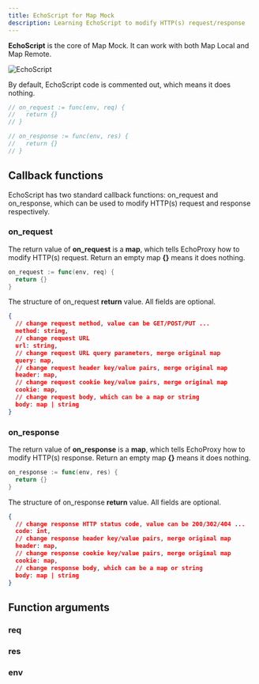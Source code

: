 ```yaml
---
title: EchoScript for Map Mock
description: Learning EchoScript to modify HTTP(s) request/response
---
```




**EchoScript** is the core of Map Mock. It can work with both Map Local and Map Remote.

<Image src={echoScriptImage} style="border-radius:3px;" alt="EchoScript" />

By default, EchoScript code is commented out, which means it does nothing.
```go
// on_request := func(env, req) {
//   return {}
// }

// on_response := func(env, res) {
//   return {}
// }
```

## Callback functions
EchoScript has two standard callback functions: on_request and on_response,
which can be used to modify HTTP(s) request and response respectively.

### on_request
The return value of **on_request** is a **map**, which tells EchoProxy how to modify HTTP(s) request.
Return an empty map **\{\}** means it does nothing.

```go
on_request := func(env, req) {
  return {}
}
```

The structure of on_request **return** value. All fields are optional.
```json
{
  // change request method, value can be GET/POST/PUT ...
  method: string,
  // change request URL
  url: string,
  // change request URL query parameters, merge original map
  query: map,
  // change request header key/value pairs, merge original map
  header: map,
  // change request cookie key/value pairs, merge original map
  cookie: map,
  // change request body, which can be a map or string
  body: map | string
}
```

### on_response
The return value of **on_response** is a **map**, which tells EchoProxy how to modify HTTP(s) response.
Return an empty map **\{\}** means it does nothing.

```go
on_response := func(env, res) {
  return {}
}
```

The structure of on_response **return** value. All fields are optional.
```json
{
  // change response HTTP status code, value can be 200/302/404 ...
  code: int,
  // change response header key/value pairs, merge original map
  header: map,
  // change response cookie key/value pairs, merge original map
  cookie: map,
  // change response body, which can be a map or string
  body: map | string
}
```

## Function arguments
### req
### res
### env
